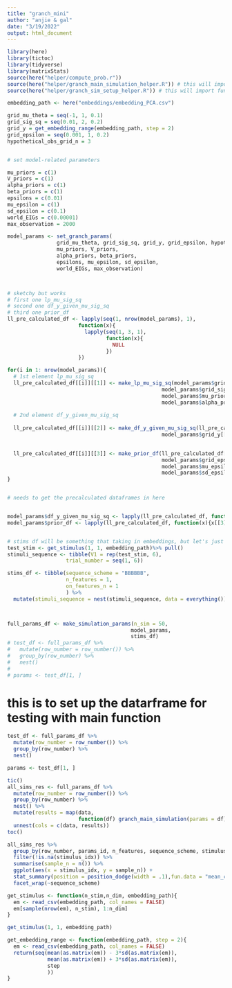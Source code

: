 ```yaml
---
title: "granch_mini"
author: "anjie & gal"
date: "3/19/2022"
output: html_document
---
```

```r
library(here)
library(tictoc)
library(tidyverse)
library(matrixStats)
source(here("helper/compute_prob.r"))
source(here("helper/granch_main_simulation_helper.R")) # this will import other helper functions 
source(here("helper/granch_sim_setup_helper.R")) # this will import functions that help with setting parameters 
```


```r

embedding_path <- here("embeddings/embedding_PCA.csv")

grid_mu_theta = seq(-1, 1, 0.1)
grid_sig_sq = seq(0.01, 2, 0.2)
grid_y = get_embedding_range(embedding_path, step = 2)
grid_epsilon = seq(0.001, 1, 0.2)
hypothetical_obs_grid_n = 3 


# set model-related parameters 

mu_priors = c(1)
V_priors = c(1) 
alpha_priors = c(1) 
beta_priors = c(1) 
epsilons = c(0.01) 
mu_epsilon = c(1)
sd_epsilon = c(0.1)
world_EIGs = c(0.00001) 
max_observation = 2000

model_params <- set_granch_params(
                grid_mu_theta, grid_sig_sq, grid_y, grid_epsilon, hypothetical_obs_grid_n,
                mu_priors, V_priors, 
                alpha_priors, beta_priors, 
                epsilons, mu_epsilon, sd_epsilon,
                world_EIGs, max_observation)



# sketchy but works
# first one lp_mu_sig_sq
# second one df_y_given_mu_sig_sq
# third one prior_df 
ll_pre_calculated_df <- lapply(seq(1, nrow(model_params), 1), 
                       function(x){
                         lapply(seq(1, 3, 1), 
                                function(x){
                                  NULL
                                })
                       })

for(i in 1: nrow(model_params)){
  # 1st element lp_mu_sig_sq
  ll_pre_calculated_df[[i]][[1]] <- make_lp_mu_sig_sq(model_params$grid_mu_theta[[i]], 
                                                  model_params$grid_sig_sq[[i]], 
                                                  model_params$mu_prior[[i]], model_params$V_prior[[i]], 
                                                  model_params$alpha_prior[[i]], model_params$beta_prior[[i]])
  
  # 2nd element df_y_given_mu_sig_sq 
  
  ll_pre_calculated_df[[i]][[2]] <- make_df_y_given_mu_sig_sq(ll_pre_calculated_df[[i]][[1]], 
                                                  model_params$grid_y[[i]])
  

  ll_pre_calculated_df[[i]][[3]] <- make_prior_df(ll_pre_calculated_df[[i]][[1]], 
                                                  model_params$grid_epsilon[[i]], 
                                                  model_params$mu_epsilon[[i]], 
                                                  model_params$sd_epsilon[[i]])
}


# needs to get the precalculated dataframes in here 


model_params$df_y_given_mu_sig_sq <- lapply(ll_pre_calculated_df, function(x){x[[2]]})
model_params$prior_df <- lapply(ll_pre_calculated_df, function(x){x[[3]]})


# stims df will be something that taking in embeddings, but let's just ignore that for now
test_stim <- get_stimulus(1, 1, embedding_path)%>% pull()
stimuli_sequence <- tibble(V1 = rep(test_stim, 6), 
                   trial_number = seq(1, 6))

stims_df <- tibble(sequence_scheme = "BBBBBB", 
                   n_features = 1, 
                   on_features_n = 1 
                   ) %>% 
  mutate(stimuli_sequence = nest(stimuli_sequence, data = everything()))



full_params_df <- make_simulation_params(n_sim = 50,
                                        model_params, 
                                        stims_df)
# test_df <- full_params_df %>%
#   mutate(row_number = row_number()) %>% 
#   group_by(row_number) %>% 
#   nest()
# 
# params <- test_df[1, ]

```



# this is to set up the datarframe for testing with main function 
```r
test_df <- full_params_df %>%
  mutate(row_number = row_number()) %>% 
  group_by(row_number) %>% 
  nest()

params <- test_df[1, ]

```


```r
tic()
all_sims_res <- full_params_df %>%
  mutate(row_number = row_number()) %>% 
  group_by(row_number) %>% 
  nest() %>%
  mutate(results = map(data,
                       function(df) granch_main_simulation(params = df))) %>%
  unnest(cols = c(data, results))
toc()
```


```r
all_sims_res %>% 
  group_by(row_number, params_id, n_features, sequence_scheme, stimulus_idx) %>% 
  filter(!is.na(stimulus_idx)) %>% 
  summarise(sample_n = n()) %>% 
  ggplot(aes(x = stimulus_idx, y = sample_n)) + 
  stat_summary(position = position_dodge(width = .1),fun.data = "mean_cl_boot") + 
  facet_wrap(~sequence_scheme)
```



```r
get_stimulus <- function(n_stim,n_dim, embedding_path){
  em <- read_csv(embedding_path, col_names = FALSE)
  em[sample(nrow(em), n_stim), 1:n_dim]
}

get_stimulus(1, 1, embedding_path)
```



```r
get_embedding_range <- function(embedding_path, step = 2){
  em <- read_csv(embedding_path, col_names = FALSE)
  return(seq(mean(as.matrix(em)) - 3*sd(as.matrix(em)), 
             mean(as.matrix(em)) + 3*sd(as.matrix(em)), 
             step
             )) 
}
```




